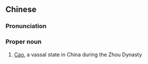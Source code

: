 ==Chinese==
{{zh-forms|s=曹国}}

===Pronunciation===
{{zh-pron
|m=Cáoguó
|cat=propn
}}

===Proper noun===
{{zh-proper noun}}

# [[w:Cao (state)|Cao]], a vassal state in China during the Zhou Dynasty